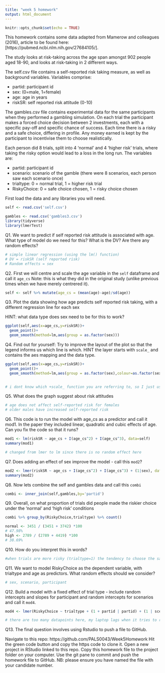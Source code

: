 ```yaml
---
title: "week 5 homework"
output: html_document
---
```


```r
knitr::opts_chunk$set(echo = TRUE)
```

This homework contains some data adapted from Mamerow and colleagues (2016), article to be found here:[https://pubmed.ncbi.nlm.nih.gov/27684105/]. 

The study looks at risk-taking across the age span amongst 902 people aged 18-90, and looks at risk-taking in 2 different ways.

The self.csv file contains a self-reported risk taking measure, as well as background variables. Variables comprise:

* partid: participant id
* sex: (0=male, 1=female)
* age: age in years
* riskSR: self reported risk attitude  (0-10)

The gambles.csv file contains experimental data for the same participants when they performed a gambling simulation. On each trial the participant makes a forced choice decision between 2 investments, each with a specific pay-off and specific chance of success. Each time there is a risky and a safe choice, differing in profile. Any money earned is kept by the participant to incentivise them to choose realistically.

Each person did 8 trials, split into 4 'normal' and 4 'higher risk' trials, where taking the risky option would lead to a loss in the long run. The variables are:

* partid: participant id
* scenario: scenario of the gamble (there were 8 scenarios, each person saw each scenario once)
* trialtype: 0 = normal trial, 1 = higher risk trial
* RiskyChoice: 0 = safe choice chosen, 1 = risky choice chosen

First load the data and any libraries you will need.
```r
self <- read.csv('self.csv') 

gambles <- read.csv('gambles3.csv') 
library(tidyverse)
library(lmerTest)

```


Q1. We want to predict if self reported risk attitude is associated with age. What type of model do we need for this? What is the DV? Are there any random effects?
```r
# simple linear regression (using the lm() function)
# DV = riskSR (self reported risk)
# Random effects = sex 
```

Q2. First we will centre and scale the age variable in the `self` dataframe and call it `age_cs` Note: this is what they did in the original study (unlike previous times when we have merely centrered it).
```r
self <- self %>% mutate(age_cs = (mean(age)-age)/sd(age))
```


Q3. Plot the data showing how age predicts self reported risk taking, with a different regression line for each sex

HINT: what data type does sex need to be for this to work?
```r
ggplot(self,aes(x=age_cs,y=riskSR))+
  geom_point()+
  geom_smooth(method=lm,aes(group = as.factor(sex)))
```

Q4. Find out for yourself: Try to improve the layout of the plot so that the legend informs us which line is which. HINT the layer starts with `scale_` and contains the aes mapping and the data type.

```r
ggplot(self,aes(x=age_cs,y=riskSR))+
  geom_point()+
  geom_smooth(method=lm,aes(group = as.factor(sex),colour=as.factor(sex)))
  

# i dont know which +scale_ function you are referring to, so I just used another method
```

Q5. What does the graph suggest about risk attitudes
```r
# age does not affect self-reported risk for females
# older males have increased self-reported risk
```


Q6. This code is to run the model with age_cs as a predictor and call it mod1. In the paper they included linear, quadratic and cubic effects of age.
Can you fix the code so that it runs?
```r
mod1 <- lm(riskSR ~ age_cs + I(age_cs^2) + I(age_cs^3), data=self)
summary(mod1)

# changed from lmer to lm since there is no random effect here
```

Q7. Does adding an effect of sex improve the model - call this `mod2`? 
```r
mod2 <- lmer(riskSR ~ age_cs + I(age_cs^2) + I(age_cs^3) + (1|sex), data=self)
summary(mod2)
```


Q8. Now lets combine the self and gambles data and call this `combi`
```r
combi <- inner_join(self,gambles,by='partid')
```

Q9. Overall, on what proportion of trials did people made the riskier choice under the 'normal' and 'high risk' conditions
```r
combi %>% group_by(RiskyChoice,trialtype) %>% count()

normal <- 3451 / (3451 + 3742) *100
# 47.98%
high <- 2789 / (2789 + 4419) *100
# 38.69%
```

Q10. How do you interpret this in words?
```r
#when trials are more risky (trialtype=1) the tendency to choose the safer option increases
```

Q11. We want to model RiskyChoice as the dependent variable, with trialtype and age as predictors. What random effects should we consider?
```r
# sex, scenario, participant
```


Q12. Build a model with a fixed effect of trial type - include random intercepts and slopes for participant and random intercepts for scenarios and call it `mod4`. 

```r
mod4 <- lmer(RiskyChoice ~ trialtype + (1 + partid | partid) + (1 | scenario), data = combi)

# there are too many datapoints here, my laptop lags when it tries to run it so I will assume it is correct.
```

Q13. The final question involves using Rstudio to push a file to GitHub.

Navigate to this repo: https://github.com/PALS0043/Week5Homework
Hit the green code button and copy the https code to clone it.
Open a new project in RStudio linked to this repo.
Copy this homework file to the project folder on your computer.
Use the git pane to commit and push the homework file to GitHub.
NB: please ensure you have named the file with your candidate number.


